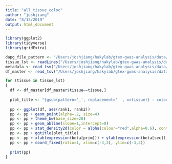 ```yaml
---
title: "all_tissue_coloc"
author: "joshjiang"
date: "8/13/2019"
output: html_document
---
```


```r
library(ggplot2)
library(tidyverse)
library(gridExtra)
```

```r
dapg_file_pattern <- "/Users/joshjiang/hakylab/gtex-gwas-analysis/data/dapg_selected_variants/expression/gwas_and_eqtl/DAPG_with_mashr__{tissue}.rds"
tissue_lst <- readLines("/Users/joshjiang/hakylab/gtex-gwas-analysis/data/tissue_list.txt")
metadata <- read_tsv("/Users/joshjiang/hakylab/gtex-gwas-analysis/data/gwas_metadata.txt") %>% rename(phenotype=Tag)
df_master <- read_tsv("/Users/joshjiang/hakylab/gtex-gwas-analysis/data/coloc_enloc_gene_joined.txt")

for (tissue in tissue_lst)
{
  df <- df_master[df_master$tissue==tissue,]
  
  plot_title <- "{gsub(pattern='_', replacement=' ', x=tissue)} - coloc\nPrimary vs. secondary eQTL" %>% glue::glue()
  
  pp <- ggplot(df, aes(rank1, rank2))
  pp <- pp + geom_point(alpha=.2, size=4)
  pp <- pp + theme_bw(base_size=20)
  pp <- pp + geom_abline(slope=1,intercept=0)
  pp <- pp + stat_density2d(color = alpha(colour="red",alpha=0.6), contour = TRUE)
  pp <- pp + ggtitle(plot_title)
  pp <- pp + xlab(expression(beta[prim])) + ylab(expression(beta[sec]))
  pp <- pp + coord_fixed(ratio=1, xlim=c(-3,3), ylim=c(-3,3))
  
  print(pp)
}
```


